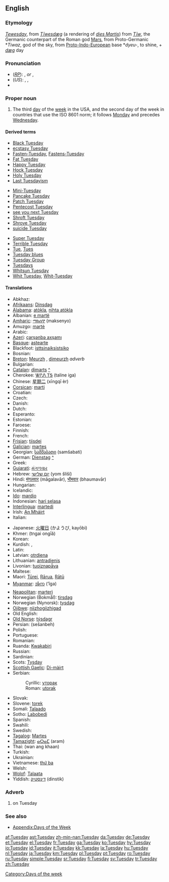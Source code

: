 ==English==

===Etymology===
{{ME.}} ''[[Tewesday]]'', from {{OE.}} ''[[Tiwesdæg|Tīwesdæg]]'' (a rendering of {{L.}} ''[[dies Martis]]'') from ''[[w:Tiw|Tīw]]'', the Germanic counterpart of the Roman god [[Mars]], from Proto-Germanic *''Tiwaz'', god of the sky, from [[Proto-Indo-European]] base *''dyeu-'', to shine, + {{OE.}} ''[[dæg]]'' day

===Pronunciation===
*(''[[RP]]''): {{IPA|/ˈtjuːzdeɪ/}}, {{SAMPA|/"tju:zdeI/}} ''or'' {{IPA|/ˈtjuːzdɪ/}}, {{SAMPA|/"tju:zdI/}}
*(''US''): {{enPR|to͞ozʹdā}}, {{IPA|/ˈtuːzdeɪ/}}, {{SAMPA|/"tu:zdeI/}}
*{{audio|en-us-Tuesday.ogg|Audio (US)}}

===Proper noun===
{{en-proper noun|s}}

# The third [[day]] of the [[week]] in the USA, and the second day of the week in countries that use the ISO 8601 norm; it follows [[Monday]] and precedes [[Wednesday]].
<!--this is probably just an attributive use of the noun: #An appointment, person, or feeling associated with this day of the week.-->

====Derived terms====
{{top3}}
*[[Black Tuesday]]
*[[ecstasy Tuesday]]
*[[Fasten-Tuesday]], [[Fastens-Tuesday]]
*[[Fat Tuesday]]
*[[Happy Tuesday]]
*[[Hock Tuesday]]
*[[Holy Tuesday]]
*[[Last Tuesdayism]]
{{mid3}}
*[[Mini-Tuesday]]
*[[Pancake Tuesday]]
*[[Patch Tuesday]]
*[[Pentecost Tuesday]]
*[[see you next Tuesday]]<!--UK slang-->
*[[Shroft Tuesday]]
*[[Shrove Tuesday]]
*[[suicide Tuesday]]
{{mid3}}
*[[Super Tuesday]]
*[[w:Terrible Tuesday|Terrible Tuesday]]
*[[Tue]], [[Tues]]<!--abbreviation-->
*[[Tuesday blues]]
*[[Tuesday Group]]
*[[Tuesdays]]<!--adverb-->
*[[Whitsun Tuesday]]
*[[Whit Tuesday]], [[Whit-Tuesday]]
{{bottom}}

====Translations====
{{trans-top|day of the week}}
*Abkhaz: {{RUchar|[[аҩаш]]}} {{IPAchar|(aɥaš)}}
*[[Afrikaans]]: [[Dinsdag]]
*[[Alabama]]: [[atòkla]], [[nihta atòkla]]
*Albanian: [[e martë]]
*[[Amharic]]: [[ማክሰኞ]] (maksenyo)
*Amuzgo: [[martè]]
*Arabic: {{ARchar|[[الثلاثاء]]}} {{unicode|(aθ-θalaθá’)}}
*[[Azeri]]: [[çərşənbə axşamı]]
*[[Basque]]: [[astearte]]
*Blackfoot: [[isttsinaiksistsiko]]
* Bosnian: {{t+|bs|utorak|m}}
*[[Breton]]: [[Meurzh]] {{m}}, [[dimeurzh]] ''adverb''
* Bulgarian: {{t+|bg|вторник|m|tr=vtornik|sc=Cyrl}}
*[[Catalan]]: [[dimarts]] {{m}} [[:ca:dimarts|^]]
*Cherokee: [[ᏔᎵᏁ ᎢᎦ]] (taline iga)
*Chinese: [[星期二]] (xīngqī èr)
*[[Corsican]]: [[marti]]
* Croatian: {{t+|hr|utorak|m}}
* Czech: {{t+|cs|úterý|n}}
* Danish: {{t+|da|tirsdag}}
* Dutch: {{t+|nl|dinsdag|m}}
* Esperanto: {{t+|eo|mardo|xs=Esperanto}}
* Estonian: {{t+|et|teisipäev}}
* Faroese: {{t+|fo|týsdagur|m|xs=Faroese}}
* Finnish: {{t+|fi|tiistai}}
* French: {{t+|fr|mardi|m}}
*[[Frisian]]: [[tiisdei]]
*[[Galician]]: [[martes]]
*Georgian: [[სამშაბათი]] (samšabati)
*German: [[Dienstag]] {{m}} [[:de:Dienstag|^]]
* Greek: {{t-|el|Τρίτη|f|tr=Tríti|sc=Grek}}
*[[Gujarati]]: [[મંગળવાર]] {{unicode|(mãgaḷavār)}}
*Hebrew: [[יום שלישי]] (yom šliší)
*Hindi: [[मंगलवार]] (mãgalavār), [[भौमवार]] (bhaumavār)
* Hungarian: {{t+|hu|kedd}}
* Icelandic: {{t+|is|þriðjudagur|m}}
*[[Ido]]: [[mardio]]
*Indonesian: [[hari selasa]]
*[[Interlingua]]: [[martedi]]
*Irish: [[An Mháirt]]
* Italian: {{t+|it|martedì|m}}
{{trans-mid}}
*Japanese: [[火曜日]] (かようび, kayōbi)
*Khmer: {{KMchar|[[ថ្ងៃអង្គារ]]}} (tngai ongīă)
*Korean: {{t+|ko|화요일|tr=hwayoil|sc=KOchar}}
*Kurdish: {{KUchar|[[سێشه‌م]]}}, {{KUchar|[[سێشه‌مه‌]]}}
* Latin: {{t+|la|dies Martis}}
*Latvian: [[otrdiena]]
*Lithuanian: [[antradienis]] {{m}}
*Livonian: [[tuoiznapǟva]]
* Maltese: {{t-|mt|it-Tlieta|xs=Maltese}}
*Maori: [[Tūrei]], [[Rārua]], [[Rātū]]
*[[Myanmar]]: [[အံဂာ]] (’ĩga)
*[[Neapolitan]]: [[marterì]]
*Norwegian (Bokmål): [[tirsdag]]
*Norwegian (Nynorsk): [[tysdag]]
*[[Ojibwe]]: [[niizhogiizhigad]]
* Old English: {{t-|ang|Tiwesdæg|alt=Tīwesdæg|xs=Old English}}
*[[Old Norse]]: [[týsdagr]] {{m}}
*Persian: {{FAchar|[[سه‌شنبه]]}} (sešanbeh)
* Polish: {{t+|pl|wtorek}}
* Portuguese: {{t-|pt|terça-feira}}
* Romanian: {{t+|ro|marţi|f}}
*Ruanda: [[Kwakabiri]]
* Russian: {{t+|ru|вторник|m|tr=vtórnik|sc=Cyrl}}
* Sardinian: {{t-|sc|martis|xs=Sardinian}}
*Scots: [[Tysday]]
*[[Scottish Gaelic]]: [[Di-màirt]] {{m}}
*Serbian:
*:Cyrillic: [[уторак#Serbian|уторак]] {{m}}
*:Roman: [[utorak#Serbian|utorak]] {{m}}
* Slovak: {{t+|sk|utorok|m}}
*Slovene: [[torek]] {{m}}
*Somali: [[Talaado]]
*Sotho: [[Labobedi]]
*Spanish: {{t+|es|martes|m}}
* Swahili: {{t-|sw|jumaane|xs=Swahili}}
* Swedish: {{t+|sv|tisdag|c}}
*[[Tagalog]]: [[Martes]]
*[[Tamazight]]: [[ⴰⵔⴰⵎ]] (aram)
*Thai: {{THchar|[[วันอังคาร]]}} (wan ang khaan)
* Turkish: {{t+|tr|salı}}
* Ukrainian: {{t-|uk|вівторок|tr=vivtorok|sc=Cyrl|xs=Ukrainian}}
*Vietnamese: [[thứ ba]]
* Welsh: {{t-|cy|dydd Mawrth|m|xs=Welsh}}
*[[Wolof]]: [[Talaata]]
*Yiddish: [[דינסטיק]] (dinstik)
{{trans-bottom}}

===Adverb===
{{en-adv|-}}

# on Tuesday

===See also===
*[[Appendix:Days of the Week]]

[[Category:Days of the week]]

[[af:Tuesday]]
[[ast:Tuesday]]
[[zh-min-nan:Tuesday]]
[[da:Tuesday]]
[[de:Tuesday]]
[[et:Tuesday]]
[[el:Tuesday]]
[[fr:Tuesday]]
[[ga:Tuesday]]
[[ko:Tuesday]]
[[hy:Tuesday]]
[[io:Tuesday]]
[[id:Tuesday]]
[[it:Tuesday]]
[[kk:Tuesday]]
[[la:Tuesday]]
[[hu:Tuesday]]
[[nl:Tuesday]]
[[ja:Tuesday]]
[[km:Tuesday]]
[[pl:Tuesday]]
[[pt:Tuesday]]
[[ro:Tuesday]]
[[ru:Tuesday]]
[[simple:Tuesday]]
[[sr:Tuesday]]
[[fi:Tuesday]]
[[sv:Tuesday]]
[[tr:Tuesday]]
[[zh:Tuesday]]
